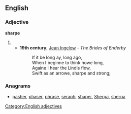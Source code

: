 ==English==

===Adjective===
'''sharpe'''

# {{obsolete spelling of|sharp}}
#*'''19th century''', [[w:Jean Ingelow|Jean Ingelow]] - ''The Brides of Enderby''
#*:If it be long ay, long ago,<br>When I beginne to think howe long,<br>Againe I hear the Lindis flow,<br>Swift as an arrowe, sharpe and strong;

===Anagrams===
* [[pasher#English|pasher]], [[phaser#English|phaser]], [[phrase#English|phrase]], [[seraph#English|seraph]], [[shaper#English|shaper]], [[Sherpa#English|Sherpa]], [[sherpa#English|sherpa]]
[[Category:English adjectives]]